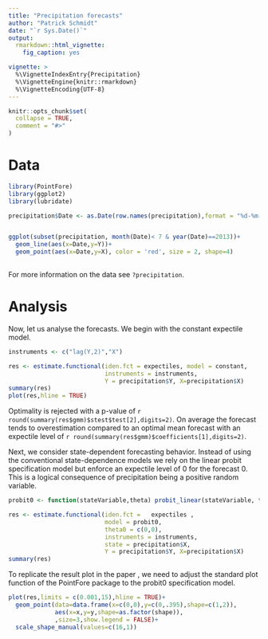 ```yaml
---
title: "Precipitation forecasts"
author: "Patrick Schmidt"
date: "`r Sys.Date()`"
output:
  rmarkdown::html_vignette:
    fig_caption: yes

vignette: >
  %\VignetteIndexEntry{Precipitation}
  %\VignetteEngine{knitr::rmarkdown}
  %\VignetteEncoding{UTF-8}
---
```


```r
knitr::opts_chunk$set(
  collapse = TRUE,
  comment = "#>"
)
```


# Data

```r
  
library(PointFore)
library(ggplot2)
library(lubridate)

precipitation$Date <- as.Date(row.names(precipitation),format = "%d-%m-%Y")


ggplot(subset(precipitation, month(Date)< 7 & year(Date)==2013))+
  geom_line(aes(x=Date,y=Y))+
  geom_point(aes(x=Date,y=X), color = 'red', size = 2, shape=4)
  
```

For more information on the data see `?precipitation`.


# Analysis

Now, let us analyse the forecasts. We begin with the constant expectile model.

```r

instruments <- c("lag(Y,2)","X")

res <- estimate.functional(iden.fct = expectiles, model = constant,
                           instruments = instruments,
                           Y = precipitation$Y, X=precipitation$X)
summary(res)
plot(res,hline = TRUE)
```

Optimality is rejected with a p-value of `r round(summary(res$gmm)$stest$test[2],digits=2)`. On average the forecast tends to overestimation compared to an optimal mean forecast with an expectile level of `r round(summary(res$gmm)$coefficients[1],digits=2)`.


Next, we consider state-dependent forecasting behavior. Instead of using the conventional state-dependence models we rely on the linear probit specification model but enforce an expectile level of $0$ for the forecast $0$. This is a logical consequence of precipitation being a positive random variable.

```r
probit0 <- function(stateVariable,theta) probit_linear(stateVariable, theta)*(stateVariable>0)

res <- estimate.functional(iden.fct =   expectiles ,
                           model = probit0,
                           theta0 = c(0,0),
                           instruments = instruments,
                           state = precipitation$X,
                           Y = precipitation$Y, X=precipitation$X)
summary(res)
```

To replicate the result plot in the paper , we need to adjust the standard plot function of the PointFore package to the probit0 specification model.


```r
plot(res,limits = c(0.001,15),hline = TRUE)+
  geom_point(data=data.frame(x=c(0,0),y=c(0,.395),shape=c(1,2)),
             aes(x=x,y=y,shape=as.factor(shape)),
             ,size=3,show.legend = FALSE)+
  scale_shape_manual(values=c(16,1))
```
